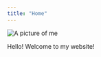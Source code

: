 ---
title: "Home"
---

```{=html}
<div class="profile-container">
  <img src="assets/images/profilepic.jpg" alt="A picture of me">
    <p>Hello! Welcome to my website! </p>
</div>
```
